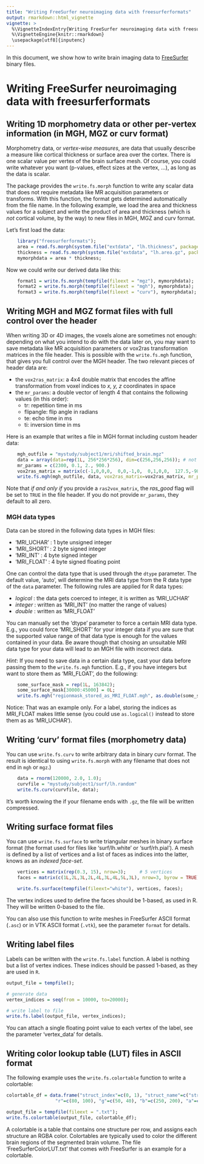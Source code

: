 ```yaml
---
title: "Writing FreeSurfer neuroimaging data with freesurferformats"
output: rmarkdown::html_vignette
vignette: >
  %\VignetteIndexEntry{Writing FreeSurfer neuroimaging data with freesurferformats}
  %\VignetteEngine{knitr::rmarkdown}
  \usepackage[utf8]{inputenc}
---
```


In this document, we show how to write brain imaging data to [FreeSurfer](https://surfer.nmr.mgh.harvard.edu) binary files.


# Writing FreeSurfer neuroimaging data with freesurferformats




## Writing 1D morphometry data or other per-vertex information (in MGH, MGZ or curv format)


Morphometry data, or *vertex-wise measures*, are data that usually describe a measure like cortical thickness or surface area over the cortex. There is one scalar value per vertex of the brain surface mesh. Of course, you could write whatever you want (p-values, effect sizes at the vertex, ...), as long as the data is scalar.

The package provides the `write.fs.morph` function to write any scalar data that does not require metadata like MR acquisition parameters or transforms. With this function, the format gets determined automatically from the file name. In the following example, we load the area and thickness values for a subject and write the product of area and thickness (which is *not* cortical volume, by the way) to new files in MGH, MGZ and curv format.

Let's first load the data:


```r
    library("freesurferformats");
    area = read.fs.morph(system.file("extdata", "lh.thickness", package = "freesurferformats", mustWork = TRUE));
    thickness = read.fs.morph(system.file("extdata", "lh.area.gz", package = "freesurferformats", mustWork = TRUE));
    mymorphdata = area * thickness;
```  

Now we could write our derived data like this:

```r
    format1 = write.fs.morph(tempfile(fileext = "mgz"), mymorphdata);
    format2 = write.fs.morph(tempfile(fileext = "mgh"), mymorphdata);
    format3 = write.fs.morph(tempfile(fileext = "curv"), mymorphdata);
```  



## Writing MGH and MGZ format files with full control over the header


When writing 3D or 4D images, the voxels alone are sometimes not enough: depending on what you intend to do with the data later on, you may want to save metadata like MR acquisition parameters or vox2ras transformation matrices in the file header. This is possible with the `write.fs.mgh` function, that gives you full control over the MGH header. The two relevant pieces of header data are:

* the `vox2ras_matrix`: a 4x4 double matrix that encodes the affine transformation from voxel indices to *x, y, z* coordinates in space
* the `mr_params`: a double vector of length 4 that contains the following values (in this order):
    + tr: repetition time in ms
    + flipangle: flip angle in radians
    + te: echo time in ms
    + ti: inversion time in ms

Here is an example that writes a file in MGH format including custom header data:

```r
    mgh_outfile = "mystudy/subject1/mri/shifted_brain.mgz"
    data = array(data=rep(1L, 256*256*256), dim=c(256,256,256)); # not exactly a brain, but will do.
    mr_params = c(2300, 0.1, 2., 900.)
    vox2ras_matrix = matrix(c(-1,0,0,0,  0,0,-1,0,  0,1,0,0,  127.5,-98.6273,79.0953,1.000), nrow=4, byrow = FALSE)
    write.fs.mgh(mgh_outfile, data, vox2ras_matrix=vox2ras_matrix, mr_params=mr_params);
```


Note that *if and only if* you provide a `ras2vox_matrix`, the *ras_good* flag will be set to `TRUE` in the file header. If you do not provide `mr_params`, they default to all zero.

### MGH data types

Data can be stored in the following data types in MGH files:

* 'MRI_UCHAR' : 1 byte unsigned integer
* 'MRI_SHORT' : 2 byte signed integer
* 'MRI_INT'   : 4 byte signed integer
* 'MRI_FLOAT' : 4 byte signed floating point

One can control the data type that is used through the `dtype` parameter. The default value, 'auto', will determine the MRI data type from the R data type of the `data` parameter. The following rules are applied for R data types:

* *logical* : the data gets coerced to integer, it is written as 'MRI_UCHAR'
* *integer* : written as 'MRI_INT' (no matter the range of values)
* *double*  : written as 'MRI_FLOAT'

You can manually set the 'dtype' parameter to force a certain MRI data type. E.g., you could force 'MRI_SHORT' for your integer data if you are sure that the supported value range of that data type is enough for the values contained in your data. Be aware though that chosing an unsuitable MRI data type for your data will lead to an MGH file with incorrect data.

*Hint*: If you need to save data in a certain data type, cast your data before passing them to the `write.fs.mgh` function. E.g., if you have integers but want to store them as 'MRI_FLOAT', do the following:

```r
    some_surface_mask = rep(1L, 163842);    
    some_surface_mask[30000:45000] = 0L;
    write.fs.mgh("regionmask_stored_as_MRI_FLOAT.mgh", as.double(some_surface_mask));
```

Notice: That was an example only. For a label, storing the indices as MRI_FLOAT makes little sense (you could use `as.logical()` instead to store them as as 'MRI_UCHAR').

## Writing 'curv' format files (morphometry data)

You can use `write.fs.curv` to write arbitrary data in binary curv format. The result is identical to using `write.fs.morph` with any filename that does not end in `mgh` or `mgz`.)

```r
    data = rnorm(120000, 2.0, 1.0);
    curvfile = "mystudy/subject1/surf/lh.random"
    write.fs.curv(curvfile, data);
```


It's worth knowing the if your filename ends with `.gz`, the file will be written compressed.


## Writing surface format files

You can use `write.fs.surface` to write triangular meshes in binary surface format (the format used for files like 'surf/lh.white' or 'surf/rh.pial'). A mesh is defined by a list of vertices and a list of faces as indices into the latter, knows as an *indexed face-set*.

```r
    vertices = matrix(rep(0.3, 15), nrow=3);     # 5 vertices
    faces = matrix(c(1L,2L,3L,2L,4L,3L,4L,5L,3L), nrow=3, byrow = TRUE);   # 3 faces

    write.fs.surface(tempfile(fileext="white"), vertices, faces);
```

The vertex indices used to define the faces should be 1-based, as used in R. They will be written 0-based to the file.

You can also use this function to write meshes in FreeSurfer ASCII format (`.asc`) or in VTK ASCII format (`.vtk`), see the parameter `format` for details. 


## Writing label files

Labels can be written with the `write.fs.label` function. A label is nothing but a list of vertex indices. These indices should be passed 1-based, as they are used in `R`.

```r
output_file = tempfile();

# generate data
vertex_indices = seq(from = 10000, to=20000);

# write label to file
write.fs.label(output_file, vertex_indices);
```


You can attach a single floating point value to each vertex of the label, see the parameter 'vertex_data' for details.


## Writing color lookup table (LUT) files in ASCII format

The following example uses the `write.fs.colortable` function to write a colortable:

```r
colortable_df = data.frame("struct_index"=c(0, 1), "struct_name"=c("struct1", "struct2"),
                  "r"=c(80, 100), "g"=c(50, 40), "b"=c(250, 200), "a"=c(0, 0), stringsAsFactors = FALSE);

output_file = tempfile(fileext = ".txt");
write.fs.colortable(output_file, colortable_df);
```

A colortable is a table that contains one structure per row, and assigns each structure an RGBA color. Colortables are typically used to color the different brain regions of the segmented brain volume. The file 'FreeSurferColorLUT.txt' that comes with FreeSurfer is an example for a colortable.
